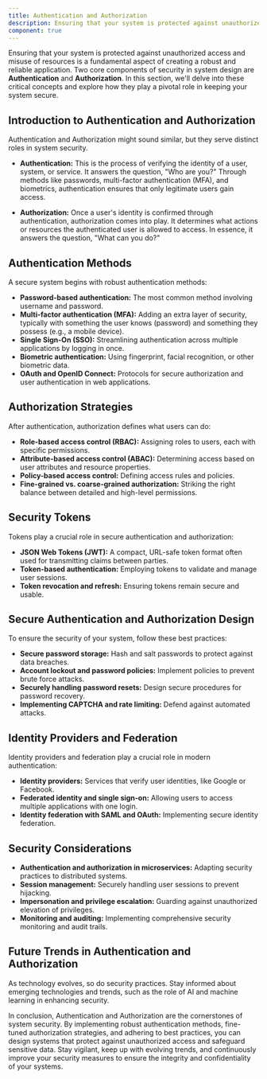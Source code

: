 ```yaml
---
title: Authentication and Authorization
description: Ensuring that your system is protected against unauthorized access and misuse of resources is a fundamental aspect of creating a robust and reliable application. Two core components of security in system design are **Authentication** and **Authorization**. In this section, we'll delve into these critical concepts and explore how they play a pivotal role in keeping your system secure.
component: true
---
```


Ensuring that your system is protected against unauthorized access and misuse of resources is a fundamental aspect of creating a robust and reliable application. Two core components of security in system design are **Authentication** and **Authorization**. In this section, we'll delve into these critical concepts and explore how they play a pivotal role in keeping your system secure.

## Introduction to Authentication and Authorization

Authentication and Authorization might sound similar, but they serve distinct roles in system security.

- **Authentication:** This is the process of verifying the identity of a user, system, or service. It answers the question, "Who are you?" Through methods like passwords, multi-factor authentication (MFA), and biometrics, authentication ensures that only legitimate users gain access.

- **Authorization:** Once a user's identity is confirmed through authentication, authorization comes into play. It determines what actions or resources the authenticated user is allowed to access. In essence, it answers the question, "What can you do?"

## Authentication Methods

A secure system begins with robust authentication methods:

- **Password-based authentication:** The most common method involving username and password.
- **Multi-factor authentication (MFA):** Adding an extra layer of security, typically with something the user knows (password) and something they possess (e.g., a mobile device).
- **Single Sign-On (SSO):** Streamlining authentication across multiple applications by logging in once.
- **Biometric authentication:** Using fingerprint, facial recognition, or other biometric data.
- **OAuth and OpenID Connect:** Protocols for secure authorization and user authentication in web applications.

## Authorization Strategies

After authentication, authorization defines what users can do:

- **Role-based access control (RBAC):** Assigning roles to users, each with specific permissions.
- **Attribute-based access control (ABAC):** Determining access based on user attributes and resource properties.
- **Policy-based access control:** Defining access rules and policies.
- **Fine-grained vs. coarse-grained authorization:** Striking the right balance between detailed and high-level permissions.

## Security Tokens

Tokens play a crucial role in secure authentication and authorization:

- **JSON Web Tokens (JWT):** A compact, URL-safe token format often used for transmitting claims between parties.
- **Token-based authentication:** Employing tokens to validate and manage user sessions.
- **Token revocation and refresh:** Ensuring tokens remain secure and usable.

## Secure Authentication and Authorization Design

To ensure the security of your system, follow these best practices:

- **Secure password storage:** Hash and salt passwords to protect against data breaches.
- **Account lockout and password policies:** Implement policies to prevent brute force attacks.
- **Securely handling password resets:** Design secure procedures for password recovery.
- **Implementing CAPTCHA and rate limiting:** Defend against automated attacks.

## Identity Providers and Federation

Identity providers and federation play a crucial role in modern authentication:

- **Identity providers:** Services that verify user identities, like Google or Facebook.
- **Federated identity and single sign-on:** Allowing users to access multiple applications with one login.
- **Identity federation with SAML and OAuth:** Implementing secure identity federation.

## Security Considerations

- **Authentication and authorization in microservices:** Adapting security practices to distributed systems.
- **Session management:** Securely handling user sessions to prevent hijacking.
- **Impersonation and privilege escalation:** Guarding against unauthorized elevation of privileges.
- **Monitoring and auditing:** Implementing comprehensive security monitoring and audit trails.

## Future Trends in Authentication and Authorization

As technology evolves, so do security practices. Stay informed about emerging technologies and trends, such as the role of AI and machine learning in enhancing security.

In conclusion, Authentication and Authorization are the cornerstones of system security. By implementing robust authentication methods, fine-tuned authorization strategies, and adhering to best practices, you can design systems that protect against unauthorized access and safeguard sensitive data. Stay vigilant, keep up with evolving trends, and continuously improve your security measures to ensure the integrity and confidentiality of your systems.
